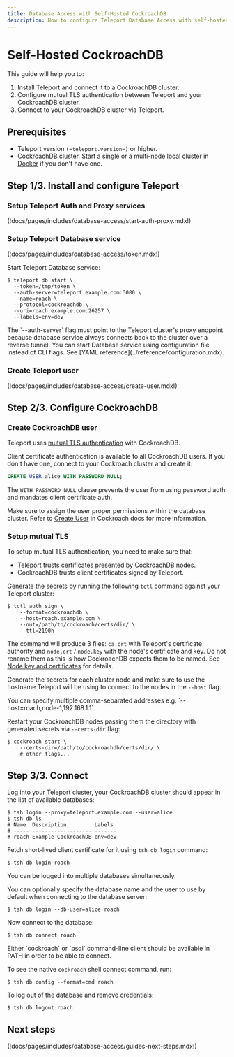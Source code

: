 ```yaml
---
title: Database Access with Self-Hosted CockroachDB
description: How to configure Teleport Database Access with self-hosted CockroachDB.
---
```


# Self-Hosted CockroachDB

This guide will help you to:

1. Install Teleport and connect it to a CockroachDB cluster.
2. Configure mutual TLS authentication between Teleport and your CockroachDB cluster.
3. Connect to your CockroachDB cluster via Teleport.

## Prerequisites

- Teleport version `(=teleport.version=)` or higher.
- CockroachDB cluster. Start a single or a multi-node local cluster in
  [Docker](https://www.cockroachlabs.com/docs/v21.1/start-a-local-cluster-in-docker-mac.html)
  if you don't have one.

## Step 1/3. Install and configure Teleport

### Setup Teleport Auth and Proxy services

(!docs/pages/includes/database-access/start-auth-proxy.mdx!)

### Setup Teleport Database service

(!docs/pages/includes/database-access/token.mdx!)

Start Teleport Database service:

```code
$ teleport db start \
  --token=/tmp/token \
  --auth-server=teleport.example.com:3080 \
  --name=roach \
  --protocol=cockroachdb \
  --uri=roach.example.com:26257 \
  --labels=env=dev
```

<Admonition type="note">
  The `--auth-server` flag must point to the Teleport cluster's proxy endpoint
  because database service always connects back to the cluster over a reverse
  tunnel.
</Admonition>

<Admonition type="tip">
  You can start Database service using configuration file instead of CLI flags.
  See [YAML reference](../reference/configuration.mdx).
</Admonition>

### Create Teleport user

(!docs/pages/includes/database-access/create-user.mdx!)

## Step 2/3. Configure CockroachDB

### Create CockroachDB user

Teleport uses [mutual TLS authentication](https://www.cockroachlabs.com/docs/stable/authentication.html#client-authentication)
with CockroachDB.

Client certificate authentication is available to all CockroachDB users. If you
don't have one, connect to your Cockroach cluster and create it:

```sql
CREATE USER alice WITH PASSWORD NULL;
```

The `WITH PASSWORD NULL` clause prevents the user from using password auth and
mandates client certificate auth.

Make sure to assign the user proper permissions within the database cluster.
Refer to [Create User](https://www.cockroachlabs.com/docs/stable/create-user.html)
in Cockroach docs for more information.

### Setup mutual TLS

To setup mutual TLS authentication, you need to make sure that:

- Teleport trusts certificates presented by CockroachDB nodes.
- CockroachDB trusts client certificates signed by Teleport.

Generate the secrets by running the following `tctl` command against your
Teleport cluster:

```code
$ tctl auth sign \
    --format=cockroachdb \
    --host=roach.example.com \
    --out=/path/to/cockroach/certs/dir/ \
    --ttl=2190h
```

The command will produce 3 files: `ca.crt` with Teleport's certificate authority
and `node.crt` / `node.key` with the node's certificate and key. Do not rename
them as this is how CockroachDB expects them to be named. See [Node key and certificates](https://www.cockroachlabs.com/docs/v21.1/create-security-certificates-custom-ca#node-key-and-certificates)
for details.

Generate the secrets for each cluster node and make sure to use the hostname
Teleport will be using to connect to the nodes in the `--host` flag.

<Admonition type="tip">
  You can specify multiple comma-separated addresses e.g. `--host=roach,node-1,192.168.1.1`.
</Admonition>

Restart your CockroachDB nodes passing them the directory with generated secrets
via `--certs-dir` flag:

```code
$ cockroach start \
    --certs-dir=/path/to/cockroachdb/certs/dir/ \
    # other flags...
```

## Step 3/3. Connect

Log into your Teleport cluster, your CockroachDB cluster should appear in the
list of available databases:

```code
$ tsh login --proxy=teleport.example.com --user=alice
$ tsh db ls
# Name  Description         Labels
# ----- ------------------- -------
# roach Example CockroachDB env=dev
```

Fetch short-lived client certificate for it using `tsh db login` command:

```code
$ tsh db login roach
```

<Admonition type="tip">
  You can be logged into multiple databases simultaneously.
</Admonition>

You can optionally specify the database name and the user to use by default
when connecting to the database server:

```code
$ tsh db login --db-user=alice roach
```

Now connect to the database:

```code
$ tsh db connect roach
```

<Admonition type="note">
  Either `cockroach` or `psql` command-line client should be available in PATH
  in order to be able to connect.
</Admonition>

To see the native `cockroach` shell connect command, run:

```code
$ tsh db config --format=cmd roach
```

To log out of the database and remove credentials:

```code
$ tsh db logout roach
```

## Next steps

(!docs/pages/includes/database-access/guides-next-steps.mdx!)

